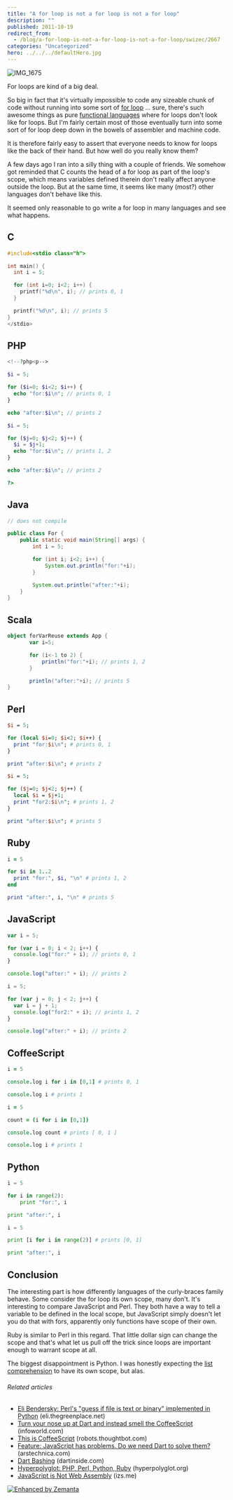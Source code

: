```yaml
---
title: "A for loop is not a for loop is not a for loop"
description: ""
published: 2011-10-19
redirect_from:
  - /blog/a-for-loop-is-not-a-for-loop-is-not-a-for-loop/swizec/2667
categories: "Uncategorized"
hero: ../../../defaultHero.jpg
---
```


![IMG_1675](https://swizec.com/wp-content/uploads/2011/10/6260572607_be8dca7de4_m2.jpg "IMG_1675")

For loops are kind of a big deal.

So big in fact that it's virtually impossible to code any sizeable chunk of code without running into some sort of [for loop](http://en.wikipedia.org/wiki/For_loop "For loop") ... sure, there's such awesome things as pure [functional languages](http://en.wikipedia.org/wiki/Functional_programming "Functional programming") where for loops don't look like for loops. But I'm fairly certain most of those eventually turn into some sort of for loop deep down in the bowels of assembler and machine code.

It is therefore fairly easy to assert that everyone needs to know for loops like the back of their hand. But how well do you really know them?

A few days ago I ran into a silly thing with a couple of friends. We somehow got reminded that C counts the head of a for loop as part of the loop's scope, which means variables defined therein don't really affect anyone outside the loop. But at the same time, it seems like many (most?) other languages don't behave like this.

It seemed only reasonable to go write a for loop in many languages and see what happens.

<!--more-->

## C

```C
#include<stdio class="h">

int main() {
  int i = 5;

  for (int i=0; i<2; i++) {
    printf("%d\n", i); // prints 0, 1
  }

  printf("%d\n", i); // prints 5
}
</stdio>
```

## PHP

```php
<!--?php<p-->

$i = 5;

for ($i=0; $i<2; $i++) {
  echo "for:$i\n"; // prints 0, 1
}

echo "after:$i\n"; // prints 2

$i = 5;

for ($j=0; $j<2; $j++) {
  $i = $j+1;
  echo "for:$i\n"; // prints 1, 2
}

echo "after:$i\n"; // prints 2

?>
```

## Java

```java
// does not compile

public class For {
    public static void main(String[] args) {
        int i = 5;

        for (int i; i<2; i++) {
            System.out.println("for:"+i);
        }

        System.out.println("after:"+i);
    }
}
```

## Scala

```scala
object forVarReuse extends App {
       var i=5;

       for (i<-1 to 2) {
           println("for:"+i); // prints 1, 2
       }

       println("after:"+i); // prints 5
}
```

## Perl

```perl
$i = 5;

for (local $i=0; $i<2; $i++) {
  print "for:$i\n"; # prints 0, 1
}

print "after:$i\n"; # prints 2

$i = 5;

for ($j=0; $j<2; $j++) {
  local $i = $j+1;
  print "for2:$i\n"; # prints 1, 2
}

print "after:$i\n"; # prints 5
```

## Ruby

```ruby
i = 5

for $i in 1..2
  print "for:", $i, "\n" # prints 1, 2
end

print "after:", i, "\n" # prints 5
```

## JavaScript

```javascript
var i = 5;

for (var i = 0; i < 2; i++) {
  console.log("for:" + i); // prints 0, 1
}

console.log("after:" + i); // prints 2

i = 5;

for (var j = 0; j < 2; j++) {
  var i = j + 1;
  console.log("for2:" + i); // prints 1, 2
}

console.log("after:" + i); // prints 2
```

## CoffeeScript

```coffeescript
i = 5

console.log i for i in [0,1] # prints 0, 1

console.log i # prints 1

i = 5

count = (i for i in [0,1])

console.log count # prints [ 0, 1 ]

console.log i # prints 1
```

## Python

```python
i = 5

for i in range(2):
    print "for:", i

print "after:", i

i = 5

print [i for i in range(2)] # prints [0, 1]

print "after:", i
```

## Conclusion

The interesting part is how differently languages of the curly-braces family behave. Some consider the for loop its own scope, many don't. It's interesting to compare JavaScript and Perl. They both have a way to tell a variable to be defined in the local scope, but JavaScript simply doesn't let you do that with fors, apparently only functions have scope of their own.

Ruby is similar to Perl in this regard. That little dollar sign can change the scope and that's what let us pull off the trick since loops are important enough to warrant scope at all.

The biggest disappointment is Python. I was honestly expecting the [list comprehension](http://en.wikipedia.org/wiki/List_comprehension "List comprehension") to have its own scope, but alas.

###### Related articles

- [Eli Bendersky: Perl's "guess if file is text or binary" implemented in Python](http://eli.thegreenplace.net/2011/10/19/perls-guess-if-file-is-text-or-binary-implemented-in-python/) (eli.thegreenplace.net)
- [Turn your nose up at Dart and instead smell the CoffeeScript](http://r.zemanta.com/?u=http%3A//www.infoworld.com/t/javascript/turn-your-nose-dart-and-instead-smell-the-coffeescript-176361&a=58844108&rid=eb2fce30-bdf3-42c1-b2c4-99be7c2b2888&e=592da843a0319c02f51fddfdf273c138) (infoworld.com)
- [This is CoffeeScript](http://robots.thoughtbot.com/post/9251081564/coffeescript-spartan-javascript) (robots.thoughtbot.com)
- [Feature: JavaScript has problems. Do we need Dart to solve them?](http://arstechnica.com/business/news/2011/10/javascript-has-problems-can-googles-dart-solve-them.ars) (arstechnica.com)
- [Dart Bashing](http://dartinside.com/2011/dart-bashing/) (dartinside.com)
- [Hyperpolyglot: PHP, Perl, Python, Ruby](http://hyperpolyglot.org/scripting) (hyperpolyglot.org)
- [JavaScript is Not Web Assembly](http://blog.izs.me/post/10213512387/javascript-is-not-web-assembly) (izs.me)

[![Enhanced by Zemanta](https://img.zemanta.com/zemified_e.png?x-id=eb2fce30-bdf3-42c1-b2c4-99be7c2b2888)](http://www.zemanta.com/ "Enhanced by Zemanta")
